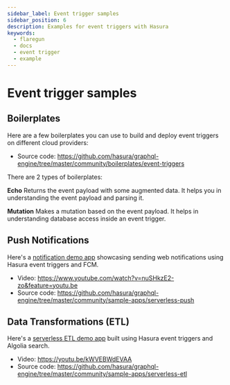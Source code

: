 ```yaml
---
sidebar_label: Event trigger samples
sidebar_position: 6
description: Examples for event triggers with Hasura
keywords:
  - flaregun
  - docs
  - event trigger
  - example
---
```


# Event trigger samples

## Boilerplates

Here are a few boilerplates you can use to build and deploy event
triggers on different cloud providers:

- Source code:
  <https://github.com/hasura/graphql-engine/tree/master/community/boilerplates/event-triggers>

There are 2 types of boilerplates:

**Echo** Returns the event payload with some augmented data. It helps
you in understanding the event payload and parsing it.

**Mutation** Makes a mutation based on the event payload. It helps in
understanding database access inside an event trigger.

## Push Notifications

Here's a [notification demo app](https://serverless-push.demo.hasura.io/) showcasing sending web
notifications using Hasura event triggers and FCM.

- Video:
  <https://www.youtube.com/watch?v=nuSHkzE2-zo&feature=youtu.be>
- Source code:
  <https://github.com/hasura/graphql-engine/tree/master/community/sample-apps/serverless-push>

## Data Transformations (ETL)

Here's a [serverless ETL demo app](https://serverless-etl.demo.hasura.io/) built using Hasura event
triggers and Algolia search.

- Video: <https://youtu.be/kWVEBWdEVAA>
- Source code:
  <https://github.com/hasura/graphql-engine/tree/master/community/sample-apps/serverless-etl>
